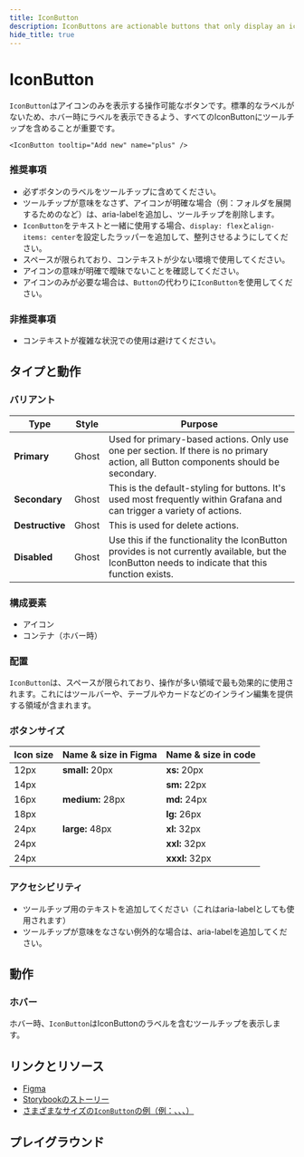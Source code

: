 ```yaml
---
title: IconButton
description: IconButtons are actionable buttons that only display an icon. Since there is no standard label, it's critical to include a tooltip with all IconButtons so the label can be accessed upon hover.
hide_title: true
---
```


# IconButton <Badge text='ready' color='green'></Badge> <StorybookLink path='/story/buttons-iconbutton--basic'/>

`IconButton`はアイコンのみを表示する操作可能なボタンです。標準的なラベルがないため、ホバー時にラベルを表示できるよう、すべてのIconButtonにツールチップを含めることが重要です。

```tsx live
<IconButton tooltip="Add new" name="plus" />
```

### 推奨事項

- 必ずボタンのラベルをツールチップに含めてください。
- ツールチップが意味をなさず、アイコンが明確な場合（例：フォルダを展開するための<Icon name="angle-down" />など）は、aria-labelを追加し、ツールチップを削除します。
- `IconButton`をテキストと一緒に使用する場合、`display: flex`と`align-items: center`を設定したラッパーを追加して、整列させるようにしてください。
- スペースが限られており、コンテキストが少ない環境で使用してください。
- アイコンの意味が明確で曖昧でないことを確認してください。
- アイコンのみが必要な場合は、`Button`の代わりに`IconButton`を使用してください。

### 非推奨事項

- コンテキストが複雑な状況での使用は避けてください。

## タイプと動作

### バリアント

| Type            | Style | Purpose                                                                                                                                           |
| --------------- | ----- | ------------------------------------------------------------------------------------------------------------------------------------------------- |
| **Primary**     | Ghost | Used for primary-based actions. Only use one per section. If there is no primary action, all Button components should be secondary.               |
| **Secondary**   | Ghost | This is the default-styling for buttons. It's used most frequently within Grafana and can trigger a variety of actions.                           |
| **Destructive** | Ghost | This is used for delete actions.                                                                                                                  |
| **Disabled**    | Ghost | Use this if the functionality the IconButton provides is not currently available, but the IconButton needs to indicate that this function exists. |

### 構成要素

- アイコン
- コンテナ（ホバー時）

### 配置

`IconButton`は、スペースが限られており、操作が多い領域で最も効果的に使用されます。これにはツールバーや、テーブルやカードなどのインライン編集を提供する領域が含まれます。

### ボタンサイズ

| Icon size | Name & size in Figma | Name & size in code |
| --------- | -------------------- | ------------------- |
| 12px      | **small:** 20px      | **xs:** 20px        |
| 14px      |                      | **sm:** 22px        |
| 16px      | **medium:** 28px     | **md:** 24px        |
| 18px      |                      | **lg:** 26px        |
| 24px      | **large:** 48px      | **xl:** 32px        |
| 24px      |                      | **xxl:** 32px       |
| 24px      |                      | **xxxl:** 32px      |

### アクセシビリティ

- ツールチップ用のテキストを追加してください（これはaria-labelとしても使用されます）
- ツールチップが意味をなさない例外的な場合は、aria-labelを追加してください。

## 動作

### ホバー

ホバー時、`IconButton`はIconButtonのラベルを含むツールチップを表示します。

## リンクとリソース

- [Figma](https://www.figma.com/file/htVIFrTq8e7sx8Olo7L6kZ/Saga-Components--Dark-theme?type=design&node-id=8444-13444&mode=design&t=HOUJYSYNbbYEZMUl-0)
- [Storybookのストーリー](https://developers.grafana.com/ui/latest/index.html?path=/story/buttons-iconbutton--basic)
- [さまざまなサイズの`IconButton`の例（例：<Icon name="bars" />、<Icon name="share-alt" />、<Icon name="trash-alt" />、<Icon name="eye" />）](https://play.grafana.org/explore?orgId=1&left=%7B%22datasource%22:%22aDCxdqe7k%22,%22queries%22:%5B%7B%22metrics%22:%5B%7B%22id%22:%221%22,%22type%22:%22logs%22%7D%5D,%22query%22:%22%22,%22refId%22:%22A%22,%22datasource%22:%7B%22type%22:%22elasticsearch%22,%22uid%22:%22aDCxdqe7k%22%7D,%22alias%22:%22%22,%22bucketAggs%22:%5B%7B%22type%22:%22date_histogram%22,%22id%22:%222%22,%22settings%22:%7B%22interval%22:%22auto%22%7D,%22field%22:%22order_date%22%7D%5D,%22timeField%22:%22order_date%22%7D%5D,%22range%22:%7B%22from%22:%22now-1h%22,%22to%22:%22now%22%7D%7D)

## プレイグラウンド

<ComponentEmbed path="/story/buttons-iconbutton--basic" />